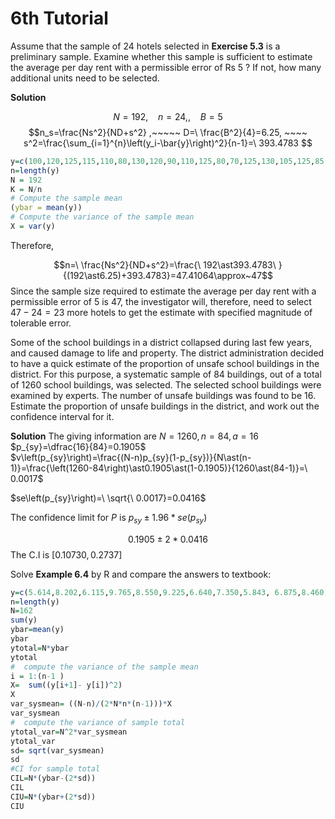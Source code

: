 # 6th Tutorial

::: {.exercise}
Assume that the sample of $24$ hotels selected in **Exercise 5.3** is a preliminary sample. Examine whether this sample is sufficient to estimate the average per day rent with a permissible error of Rs $5$ ? If not, how many additional units need to be selected.
:::

**Solution**

$$N=192,~~~~ n=24,,~~~~  B=5$$
$$n_s=\frac{Ns^2}{ND+s^2} ,~~~~~ D=\ \frac{B^2}{4}=6.25, ~~~~ s^2=\frac{\sum_{i=1}^{n}\left(y_i-\bar{y}\right)^2}{n-1}=\ 393.4783 $$
```r
y=c(100,120,125,115,110,80,130,120,90,110,125,80,70,125,130,105,125,85, 90,105,130,95,135,140)
n=length(y)
N = 192
K = N/n
# Compute the sample mean
(ybar = mean(y))
# Compute the variance of the sample mean 
X = var(y)

```

Therefore,

$$n=\ \frac{Ns^2}{ND+s^2}=\frac{\ 192\ast393.4783\ }{(192\ast6.25)+393.4783}=47.41064\approx~47$$
Since the sample size required to estimate the average per day rent with a permissible error of $5$ is $47$, the investigator will, therefore, need to select $47-24= 23$ more hotels to get the estimate with specified magnitude of tolerable error.

::: {.exercise}
Some of the school buildings in a district collapsed during last few years, and caused damage to life and property. The district administration decided to have a quick estimate of the proportion of unsafe school buildings in the district. For this purpose, a systematic sample of 84 buildings, out of a total of $1260$ school buildings, was selected. The selected school buildings were examined by experts. The number of unsafe buildings was found to be $16$. Estimate the proportion of unsafe buildings in the district, and work out the confidence interval for it.
:::

**Solution**
The giving information are $N=1260, n=84, a =16$
$p_{sy}=\dfrac{16}{84}=0.1905$                                                                                    
$v\left(p_{sy}\right)=\frac{(N-n)p_{sy}(1-p_{sy})}{N\ast(n-1)}=\frac{\left(1260-84\right)\ast0.1905\ast(1-0.1905)}{1260\ast(84-1)}=\ 0.0017$	
		
$se\left(p_{sy}\right)=\ \sqrt{\ 0.0017}=0.0416$

The confidence limit for $P$ is  $p_{sy}\pm1.96\ast se(p_{sy})$

$$0.1905\pm2\ast0.0416$$
The C.I is $[0.10730, 0.2737]$

::: {.exercise}
Solve **Example 6.4** by R and compare the answers to textbook:
:::
```r
y=c(5.614,8.202,6.115,9.765,8.550,9.225,6.640,7.350,5.843, 6.875,8.460,10.850,6.970,5.524,7.847)
n=length(y)
N=162
sum(y)
ybar=mean(y)
ybar
ytotal=N*ybar
ytotal
#  compute the variance of the sample mean
i = 1:(n-1 )
X=  sum((y[i+1]- y[i])^2)
X
var_sysmean= ((N-n)/(2*N*n*(n-1)))*X
var_sysmean
#  compute the variance of sample total 
ytotal_var=N^2*var_sysmean
ytotal_var
sd= sqrt(var_sysmean)
sd
#CI for sample total
CIL=N*(ybar-(2*sd))
CIL
CIU=N*(ybar+(2*sd))
CIU
```

